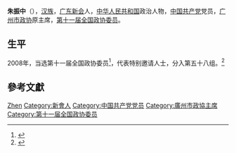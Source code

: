 {{Otheruses|朱振中}}

'''朱振中'''（{{bd|1946年||}}），[[汉族|汉族]]，[[广东省|广东]][[新会县|新会]]人，[[中华人民共和国|中华人民共和国]]政治人物，[[中国共产党|中国共产党]]党员，[[广州市政协|广州市政协]]原主席，[[第十一届全国政协委员|第十一届全国政协委员]]。

== 生平 ==
2008年，当选第十一届全国政协委员<ref>{{cite news|title=第十一届全国政协委员名单|url=http://www.indaa.com.cn/zt/2009qglh/zxzs/200903/t20090303_127573.html|accessdate=2013-04-09|newspaper=新华社北京1月25日电 中国人民政治协商会议第十一届全国委员会委员名单(共2237人，2008年1月25日政协第十届全国委员会常务委员会第二十次会议通过)|date=2008年1月25日|deadurl=yes|archiveurl=https://web.archive.org/web/20130928014403/http://www.indaa.com.cn/zt/2009qglh/zxzs/200903/t20090303_127573.html|archivedate=2013年9月28日|df=}}</ref>，代表特别邀请人士，分入第五十八组。<ref>{{cite news|title=全国政协信息-朱振中|url=http://www.cppcc.gov.cn/CMS/wylibary/showJcwyxtInfoWylibary.action?tabJcwyxt.guid=11W0020450&wytype=wjwy|accessdate=2013-04-11|newspaper=全国政协委员会|archive-date=2019-05-21|archive-url=https://web.archive.org/web/20190521102015/http://www.cppcc.gov.cn/CMS/wylibary/showJcwyxtInfoWylibary.action?tabJcwyxt.guid=11W0020450&wytype=wjwy|dead-url=no}}</ref>

== 參考文獻 ==
{{reflist}}

{{中国政治人物小作品}}

{{中华人民共和国广东省广州市地方领导人}}
{{Authority control}}
{{DEFAULTSORT:Zhu朱}}
[[Category:朱姓|Zhen]]
[[Category:新會人|Category:新會人]]
[[Category:中国共产党党员|Category:中国共产党党员]]
[[Category:廣州市政協主席|Category:廣州市政協主席]]
[[Category:第十一届全国政协委员|Category:第十一届全国政协委员]]